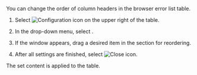 <Title hashid='change-order-column' level={props.level}>Reordering the table columns</Title>

<InDoc product="browser">

You can change the order of column headers in the browser error list table.

</InDoc>

1. Select ![Configuration icon](/img/ico-setting.svg) on the upper right of the table.

2. In the drop-down menu, select <Cmdname sid="column_settings" className="uitext" />.

3. If the <Cmdname sid="column_settings" className="uitext" /> window appears, drag a desired item in the <Cmdname sid="column_order_setting" className="uitext" /> section for reordering.

4. After all settings are finished, select ![Close icon](/img/ico-close.svg).

The set content is applied to the table.
